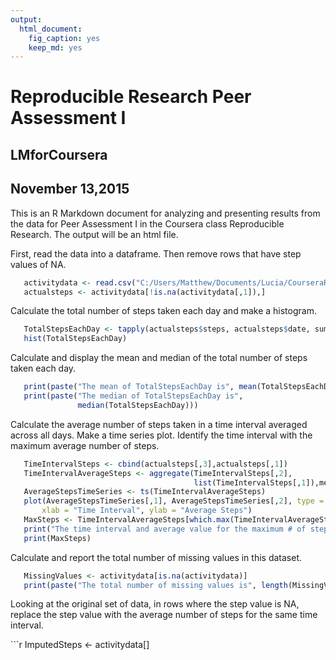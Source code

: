 ```yaml
---
output: 
  html_document: 
    fig_caption: yes
    keep_md: yes
---
```

#    Reproducible Research Peer Assessment I
##   LMforCoursera
##   November 13,2015

This is an R Markdown document for analyzing and presenting results from the
data for Peer Assessment I in the Coursera class Reproducible Research. The
output will be an html file.

First, read the data into a dataframe. Then remove rows that have step values of NA.

```r
   activitydata <- read.csv("C:/Users/Matthew/Documents/Lucia/CourseraR/RepData_PeerAssessment1-1/activity.csv", header=TRUE, colClasses = c("integer", "Date", "integer"))
   actualsteps <- activitydata[!is.na(activitydata[,1]),]
```

Calculate the total number of steps taken each day and make a histogram.

```r
   TotalStepsEachDay <- tapply(actualsteps$steps, actualsteps$date, sum)
   hist(TotalStepsEachDay)
```

Calculate and display the mean and median of the total number of steps taken each day.

```r
   print(paste("The mean of TotalStepsEachDay is", mean(TotalStepsEachDay)))
   print(paste("The median of TotalStepsEachDay is",
               median(TotalStepsEachDay)))
```

Calculate the average number of steps taken in a time interval averaged across all days. Make a time series plot. Identify the time interval with the maximum average number of steps.

```r
   TimeIntervalSteps <- cbind(actualsteps[,3],actualsteps[,1])
   TimeIntervalAverageSteps <- aggregate(TimeIntervalSteps[,2],
                                         list(TimeIntervalSteps[,1]),mean)
   AverageStepsTimeSeries <- ts(TimeIntervalAverageSteps)
   plot(AverageStepsTimeSeries[,1], AverageStepsTimeSeries[,2], type = "l",
       xlab = "Time Interval", ylab = "Average Steps")
   MaxSteps <- TimeIntervalAverageSteps[which.max(TimeIntervalAverageSteps[,2]),]
   print("The time interval and average value for the maximum # of steps:")
   print(MaxSteps)
```

Calculate and report the total number of missing values in this dataset.

```r
   MissingValues <- activitydata[is.na(activitydata)]
   print(paste("The total number of missing values is", length(MissingValues)))
```

Looking at the original set of data, in rows where the step value is NA, replace the step value with the average number of steps for the same time interval.

```r
   ImputedSteps <- activitydata[]